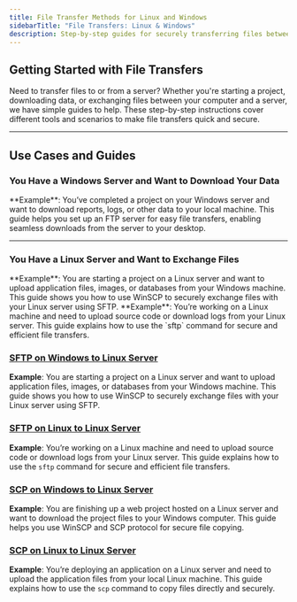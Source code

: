 ```yaml
---
title: File Transfer Methods for Linux and Windows
sidebarTitle: "File Transfers: Linux & Windows"
description: Step-by-step guides for securely transferring files between Linux servers and Windows or Linux machines using SFTP, SCP, or FTP. Perfect for starting projects, downloading data, or managing server files efficiently.
---
```


## Getting Started with File Transfers

Need to transfer files to or from a server? Whether you're starting a project, downloading data, or exchanging files between your computer and a server, we have simple guides to help. These step-by-step instructions cover different tools and scenarios to make file transfers quick and secure.

***

## Use Cases and Guides

### You Have a Windows Server and Want to Download Your Data

<Card title="FTP Server on Windows Server to download your data" icon="bolt" horizontal href="./setup-ftp-windows-server">
  **Example**: You’ve completed a project on your Windows server and want to download reports, logs, or other data to your local machine. This guide helps you set up an FTP server for easy file transfers, enabling seamless downloads from the server to your desktop.
</Card>

***

### You Have a Linux Server and Want to Exchange Files

<Card title="SFTP on Windows. Connect to a Linux Server" icon="bolt" href="./transfer-files-sftp-windows">
  **Example**: You are starting a project on a Linux server and want to upload application files, images, or databases from your Windows machine. This guide shows you how to use WinSCP to securely exchange files with your Linux server using SFTP.
</Card>

<Card title="SFTP on Linux. Connect to a Linux Server" icon="bolt" href="./transfer-files-sftp-linux">
  **Example**: You’re working on a Linux machine and need to upload source code or download logs from your Linux server. This guide explains how to use the `sftp` command for secure and efficient file transfers.
</Card>

### [SFTP on Windows to Linux Server](./transfer-files-sftp-windows)

**Example**: You are starting a project on a Linux server and want to upload application files, images, or databases from your Windows machine. This guide shows you how to use WinSCP to securely exchange files with your Linux server using SFTP.

### [SFTP on Linux to Linux Server](./transfer-files-sftp-linux)

**Example**: You’re working on a Linux machine and need to upload source code or download logs from your Linux server. This guide explains how to use the `sftp` command for secure and efficient file transfers.

### [SCP on Windows to Linux Server](./copy-files-scp-windows)

**Example**: You are finishing up a web project hosted on a Linux server and want to download the project files to your Windows computer. This guide helps you use WinSCP and SCP protocol for secure file copying.

### [SCP on Linux to Linux Server](./copy-files-scp-linux)

**Example**: You’re deploying an application on a Linux server and need to upload the application files from your local Linux machine. This guide explains how to use the `scp` command to copy files directly and securely.